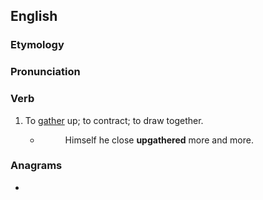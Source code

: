 ==English==

===Etymology===
{{prefix|en|up|gather}}

===Pronunciation===
{{rfp|en}}

===Verb===
{{en-verb}}

# {{lb|en|obsolete}} To [[gather]] up; to contract; to draw together.
#* {{rfdatek|en|Edmund Spenser}}
#*: Himself he close '''upgathered''' more and more.

===Anagrams===
* {{anagrams|en|a=aeghprtu|gather up}}